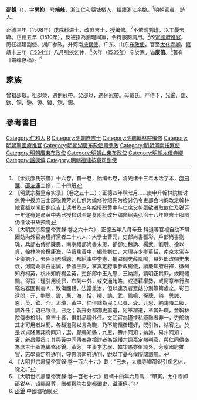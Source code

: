 {{明清人物信息框
| 姓名 = 邵锐
| 原名 =
| 圖片名稱= 
| 圖片大小 =
| 圖片說明 = 
| 最高職務 =太常寺卿
| 國家 = 大明 
| 爵位 =
| 籍貫 = [[浙江|浙江]][[杭州府|杭州府]][[仁和縣|仁和縣]]
| 族裔 = 
| 字號 = 
| 諡號 =
| 出生日期 = 成化辛丑十一月十七日
| 出生地點 = 
| 逝世日期 = 嘉靖十四年六月
| 逝世地點 =
| 墓葬 =
| 配偶 = 娶沈氏
| 親屬 = （子）
| 出身 =
* 浙江乡试七十一名
* 正德三年戊辰科進士
| 經歷 =
| 著作 = 
}}'''邵銳'''（{{bd|1481年||1535年||Shao邵}}），字'''思抑'''，号'''端峰'''，浙江[[仁和縣|仁和縣]][[塘栖|塘栖]]人，祖籍浙江[[余姚|余姚]]。<ref>《余姚邵氏宗谱》十六卷，首一卷，贻编七卷，清光绪十三年木活字本，[[邵曰濂|邵曰濂]]、[[邵友濂|邵友濂]]主修，二十四册</ref>明朝官員，詩人。

[[正德_(明)|正德]]三年（1508年）戊戌科进士，改[[庶吉士|庶吉士]]，授[[编修|编修]]。<ref>《明武宗毅皇帝实录》（卷之五十二）：正德四年秋七月……庚申升翰林院检讨焦黄中授庶吉士邵锐黄芳刘仁俱为编修孙绍先为检讨仍令吏部会内阁改定翰林院官额以闻旧例庶吉士读书及三年始授职黄中与仁席父势亟欲进取故仁及锐芳一年遂有是命黄中先已授检讨至是复附批改升编修绍先弘治十八年庶吉士服阕仍准读书故预焉</ref>不依附[[刘瑾|刘瑾]]，以[[丁憂|丁憂]]去職。正德五年（1510年），反被指為劉瑾同黨，令待服闋調用。<ref>《大明武宗毅皇帝實錄·卷之六十六》：正德五年八月辛丑 科道等官複自劾不職因劾內外官為瑾奸黨者二十六人：大學士曹元，吏部尚書張彩，戶部尚書劉璣，兵部右侍郎陳震，南京禮部尚書朱恩，都御史魏訥、楊武、劉聰、徐以貞，翰林院修撰康海，侍讀焦黃中，編修劉仁，大理寺少卿董恬，南京太常寺少卿劉介，去任司務孫聰，都給事中李憲，捕盜御史薛鳳鳴，員外郎改御史朱袞，河南僉事白思誠，參議王欽，掌真定府事參政楊儀，順慶知府莊襗，徽州知府柯英，杭州知府楊孟英，吏部郎中王九思、王納誨，請明正其罪，或賜罷黜。得旨：瑾引用憸邪，布列中外，或交通賄賂，或憑藉權勢，或阿意奉行盜竊名器圖利害人，致傷國體，法當重治，但以連及者眾姑分別等第處之。彩已逮問；元、劉聰、震、憲、海、恬、襗、訥、武、鳳鳴、孫聰、儀、思誠、恩、英、欽、介、孟瑛、黃中、仁俱黜為民；以貞、袞、九思、納誨降二級，調外任；璣已致仕，已之；新升僉都御史蕭選，阿奉超遷，革其升職，並翰林院傳奉檢討、庶吉士者，俱對品調外任。文武官為瑾挾私廢黜者非一，吏部訪其才可用者以聞。各科道官以言為職，乃不能預發瑾奸，既引咎，姑宥之。於是以貞降鳳翔府同知；選，郿縣知縣；九思，壽州同知；納誨，易州同知；袞，新昌縣丞；其與黃中同傳奉為檢討者為胡纘宗調嘉定州判官，與仁同傳奉為庶吉士者為編修邵銳、黃芳，主事李志學、韓守愚亦俱調外，芳寧國府推官，志學真定府通判，守愚濟南府通判，銳以丁憂令俟服闋調用。</ref>改[[甯國府|甯國府]][[推官|推官]]。历任福建副使、湖广参政，升河南[[按察使|按察使]]，广东、山东[[布政使|布政使]]。官至[[太仆寺卿|太仆寺卿]]。[[嘉靖|嘉靖]]十三年（[[1534年|1534年]]）八月引疾乞休，<ref>《大明世宗肅皇帝實錄·卷一百六十六》載：“己未，太僕寺卿邵銳引疾乞休，從之。”</ref>次年（[[1535年|1535年]]）卒於家。谥'''康僖'''。<ref>《大明世宗肅皇帝實錄·卷一百七十六》嘉靖十四年六月載：“甲寅，太仆寺卿邵锐卒，诏赐祭葬，赠都察院右副都御史，谥康僖。”</ref>著有《端峰存稿》。<ref>[http://www.tangqi.gov.cn/lsmr.aspx?itemid=1304 邵銳]{{dead link|date=2018年4月 |bot=InternetArchiveBot |fix-attempted=yes }} 中國塘栖網</ref>

==家族==
曾祖邵敬。祖邵榮，遇例冠帶。父邵翊，遇例冠帶。母戴氏。严侍下，兄鑑、鈜、欽、钢、鍾、镗、鉞、铠、錫。

==參考書目==
{{reflist}}

{{正德三年戊辰科殿試金榜}}
{{劉瑾黨羽}}

{{Authority control}}

{{DEFAULTSORT:Shao邵}}
[[Category:仁和人|Category:仁和人]]
[[Category:余姚邵氏|R]]
[[Category:明朝庶吉士|Category:明朝庶吉士]]
[[Category:明朝翰林院编修|Category:明朝翰林院编修]]
[[Category:明朝寧國府推官|Category:明朝寧國府推官]]
[[Category:明朝湖廣布政使司參政|Category:明朝湖廣布政使司參政]]
[[Category:明朝河南按察使|Category:明朝河南按察使]]
[[Category:明朝廣東布政使|Category:明朝廣東布政使]]
[[Category:明朝山東布政使|Category:明朝山東布政使]]
[[Category:明朝太僕寺卿|Category:明朝太僕寺卿]]
[[Category:諡康僖|Category:諡康僖]]
[[Category:明朝福建按察司副使|Category:明朝福建按察司副使]]